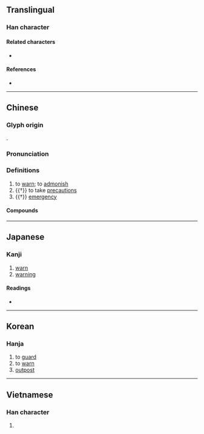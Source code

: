 {{also|警}}
{{character info/new}}
==Translingual==

===Han character===
{{Han char|rn=9|rad=人|as=13|sn=15|four=28240|canj=OTRK|ids=⿰亻敬}}

====Related characters====
* {{zh-l|*警}}

====References====
* {{Han ref|kx=0119.090|dkj=01187|dj=0252.080|hdz=10217.130|uh=5106|ud=20742|bh=E4EA|bd=58602}}

----

==Chinese==
{{zh-forms}}

===Glyph origin===
{{Han etym}}
{{Han compound|人|敬|c1=s|c2=p|ls=psc}}.

===Pronunciation===
{{zh-pron
|m=jǐng
|c=ging2
|mn=kéng
|mc=y
|oc=y
|cat=v,n
}}

===Definitions===
{{zh-hanzi}}

# to [[warn]]; to [[admonish]]
# {{†}} to take [[precaution]]s
# {{†}} [[emergency]]

====Compounds====
{{zh-der|以儆效尤|儆惕|儆戒|懲一儆眾|殺一儆百|殺雞儆猴}}

----

==Japanese==

===Kanji===
{{ja-kanji|grade=|rs=人13}}

# [[warn]]
# [[warning]]

====Readings====
* {{ja-readings|on=[[けい]] (kei), [[しょう]] (shō)|kun=[[いましめる]] (imashimeru)}}

----

==Korean==

===Hanja===
{{ko-hanja|hangeul=경|rv=gyeong|mr=kyŏng}}

# to [[guard]]
# to [[warn]]
# [[outpost]]

----

==Vietnamese==

===Han character===
{{vi-readings|rs=人13| hanviet = cảnh}}

# {{defn|lang=vi|sort=人13}}